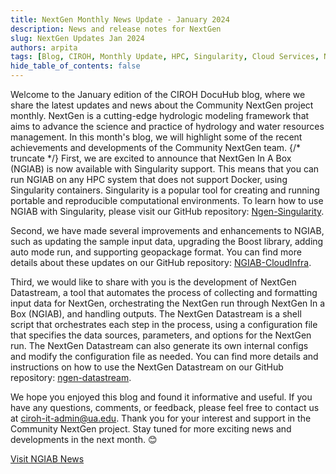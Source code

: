```yaml
---
title: NextGen Monthly News Update - January 2024
description: News and release notes for NextGen
slug: NextGen Updates Jan 2024
authors: arpita
tags: [Blog, CIROH, Monthly Update, HPC, Singularity, Cloud Services, NextGen Datastream, National Water Model]
hide_table_of_contents: false
---
```

Welcome to the January edition of the CIROH DocuHub blog, where we share the latest updates and news about the Community NextGen project monthly. NextGen is a cutting-edge hydrologic modeling framework that aims to advance the science and practice of hydrology and water resources management. In this month's blog, we will highlight some of the recent achievements and developments of the Community NextGen team.
{/* truncate */}
First, we are excited to announce that NextGen In A Box (NGIAB) is now available with Singularity support. This means that you can run NGIAB on any HPC system that does not support Docker, using Singularity containers. Singularity is a popular tool for creating and running portable and reproducible computational environments. To learn how to use NGIAB with Singularity, please visit our GitHub repository: [Ngen-Singularity](https://github.com/CIROH-UA/Ngen-Singularity).

Second, we have made several improvements and enhancements to NGIAB, such as updating the sample input data, upgrading the Boost library, adding auto mode run, and supporting geopackage format. You can find more details about these updates on our GitHub repository: [NGIAB-CloudInfra](https://github.com/CIROH-UA/NGIAB-CloudInfra).

Third, we would like to share with you is the development of NextGen Datastream, a tool that automates the process of collecting and formatting input data for NextGen, orchestrating the NextGen run through NextGen In a Box (NGIAB), and handling outputs. The NextGen Datastream is a shell script that orchestrates each step in the process, using a configuration file that specifies the data sources, parameters, and options for the NextGen run. The NextGen Datastream can also generate its own internal configs and modify the configuration file as needed. You can find more details and instructions on how to use the NextGen Datastream on our GitHub repository: [ngen-datastream](https://github.com/CIROH-UA/ngen-datastream/blob/main/README.md).

We hope you enjoyed this blog and found it informative and useful. If you have any questions, comments, or feedback, please feel free to contact us at ciroh-it-admin@ua.edu. Thank you for your interest and support in the Community NextGen project. Stay tuned for more exciting news and developments in the next month. 😊

[Visit NGIAB News](https://docs.ciroh.org/news)